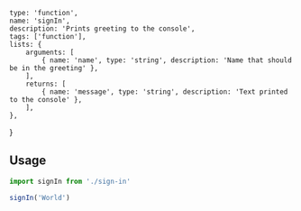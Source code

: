     type: 'function',
    name: 'signIn',
    description: 'Prints greeting to the console',
    tags: ['function'],
    lists: {
        arguments: [
            { name: 'name', type: 'string', description: 'Name that should be in the greeting' },
        ],
        returns: [
            { name: 'message', type: 'string', description: 'Text printed to the console' },
        ],
    },
}

## Usage

```js
import signIn from './sign-in'

signIn('World')
```
